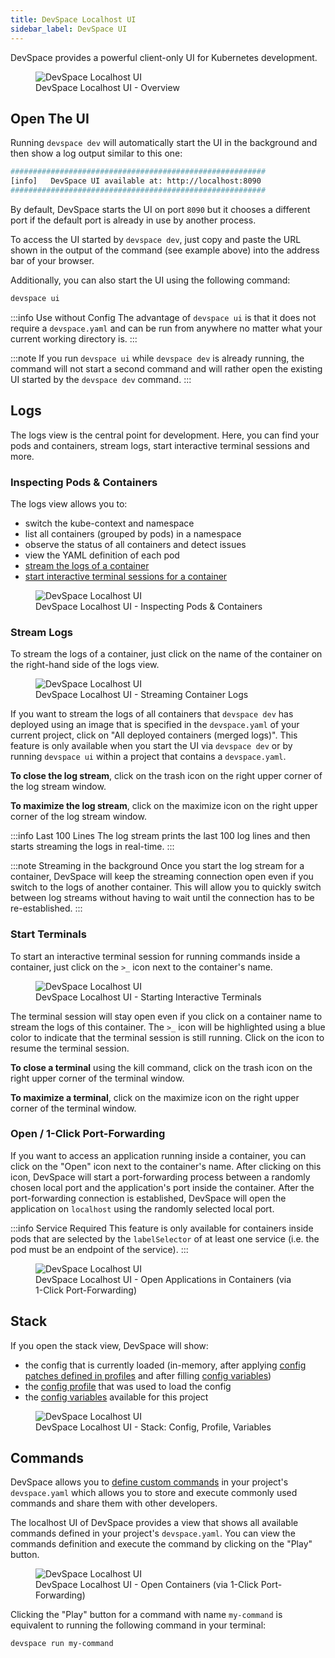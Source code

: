 ```yaml
---
title: DevSpace Localhost UI
sidebar_label: DevSpace UI
---
```


DevSpace provides a powerful client-only UI for Kubernetes development. 

<figure class="frame">
  <img src="/cli/img/localhost-ui/devspace-localhost-ui.png" alt="DevSpace Localhost UI" />
  <figcaption>DevSpace Localhost UI - Overview</figcaption>
</figure>

## Open The UI
Running `devspace dev` will automatically start the UI in the background and then show a log output similar to this one:
```bash
#########################################################
[info]   DevSpace UI available at: http://localhost:8090
#########################################################
```
By default, DevSpace starts the UI on port `8090` but it chooses a different port if the default port is already in use by another process.

To access the UI started by `devspace dev`, just copy and paste the URL shown in the output of the command (see example above) into the address bar of your browser.

Additionally, you can also start the UI using the following command:
```bash
devspace ui
```

:::info Use without Config
The advantage of `devspace ui` is that it does not require a `devspace.yaml` and can be run from anywhere no matter what your current working directory is.
:::

:::note
If you run `devspace ui` while `devspace dev` is already running, the command will not start a second command and will rather open the existing UI started by the `devspace dev` command.
:::

## Logs
The logs view is the central point for development. Here, you can find your pods and containers, stream logs, start interactive terminal sessions and more.

### Inspecting Pods &amp; Containers
The logs view allows you to:
- switch the kube-context and namespace
- list all containers (grouped by pods) in a namespace
- observe the status of all containers and detect issues
- view the YAML definition of each pod
- [stream the logs of a container](#stream-logs)
- [start interactive terminal sessions for a container](#start-terminals)

<figure class="frame">
  <img src="/cli/img/localhost-ui/devspace-localhost-ui-namespace-inspection.png" alt="DevSpace Localhost UI" />
  <figcaption>DevSpace Localhost UI - Inspecting Pods &amp; Containers</figcaption>
</figure>


### Stream Logs
To stream the logs of a container, just click on the name of the container on the right-hand side of the logs view.

<figure class="frame">
  <img src="/cli/img/localhost-ui/devspace-localhost-ui-log-streaming.png" alt="DevSpace Localhost UI" />
  <figcaption>DevSpace Localhost UI - Streaming Container Logs</figcaption>
</figure>

If you want to stream the logs of all containers that `devspace dev` has deployed using an image that is specified in the `devspace.yaml` of your current project, click on "All deployed containers (merged logs)". This feature is only available when you start the UI via `devspace dev` or by running `devspace ui` within a project that contains a `devspace.yaml`.

**To close the log stream**, click on the trash icon on the right upper corner of the log stream window.

**To maximize the log stream**, click on the maximize icon on the right upper corner of the log stream window.

:::info Last 100 Lines
The log stream prints the last 100 log lines and then starts streaming the logs in real-time.
:::

:::note Streaming in the background
Once you start the log stream for a container, DevSpace will keep the streaming connection open even if you switch to the logs of another container. This will allow you to quickly switch between log streams without having to wait until the connection has to be re-established.
:::


### Start Terminals
To start an interactive terminal session for running commands inside a container, just click on the `>_` icon next to the container's name.

<figure class="frame">
  <img src="/cli/img/localhost-ui/devspace-localhost-ui-terminal.gif" alt="DevSpace Localhost UI" />
  <figcaption>DevSpace Localhost UI - Starting Interactive Terminals</figcaption>
</figure>

The terminal session will stay open even if you click on a container name to stream the logs of this container. The `>_` icon will be highlighted using a blue color to indicate that the terminal session is still running. Click on the icon to resume the terminal session.

**To close a terminal** using the kill command, click on the trash icon on the right upper corner of the terminal window.

**To maximize a terminal**, click on the maximize icon on the right upper corner of the terminal window.


### Open / 1-Click Port-Forwarding
If you want to access an application running inside a container, you can click on the "Open" icon next to the container's name. After clicking on this icon, DevSpace will start a port-forwarding process between a randomly chosen local port and the application's port inside the container. After the port-forwarding connection is established, DevSpace will open the application on `localhost` using the randomly selected local port.

:::info Service Required
This feature is only available for containers inside pods that are selected by the `labelSelector` of at least one service (i.e. the pod must be an endpoint of the service).
:::

<figure class="frame">
  <img src="/cli/img/localhost-ui/devspace-localhost-ui-port-forwarding.gif" alt="DevSpace Localhost UI" />
  <figcaption>DevSpace Localhost UI - Open Applications in Containers (via 1-Click Port-Forwarding)</figcaption>
</figure>


## Stack
If you open the stack view, DevSpace will show:
- the config that is currently loaded (in-memory, after applying [config patches defined in profiles](../configuration/profiles/basics.mdx) and after filling [config variables](../configuration/variables/basics.mdx))
- the [config profile](../configuration/profiles/basics.mdx) that was used to load the config
- the [config variables](../configuration/variables/basics.mdx) available for this project

<figure class="frame">
  <img src="/cli/img/localhost-ui/devspace-localhost-ui-stack-config.png" alt="DevSpace Localhost UI" />
  <figcaption>DevSpace Localhost UI - Stack: Config, Profile, Variables </figcaption>
</figure>


## Commands
DevSpace allows you to [define custom commands](../configuration/commands/basics.mdx) in your project's `devspace.yaml` which allows you to store and execute commonly used commands and share them with other developers.

The localhost UI of DevSpace provides a view that shows all available commands defined in your project's `devspace.yaml`. You can view the commands definition and execute the command by clicking on the "Play" button. 

<figure class="frame">
  <img src="/cli/img/localhost-ui/devspace-localhost-ui-commands.gif" alt="DevSpace Localhost UI" />
  <figcaption>DevSpace Localhost UI - Open Containers (via 1-Click Port-Forwarding)</figcaption>
</figure>

Clicking the "Play" button for a command with name `my-command` is equivalent to running the following command in your terminal:
```bash
devspace run my-command
```
